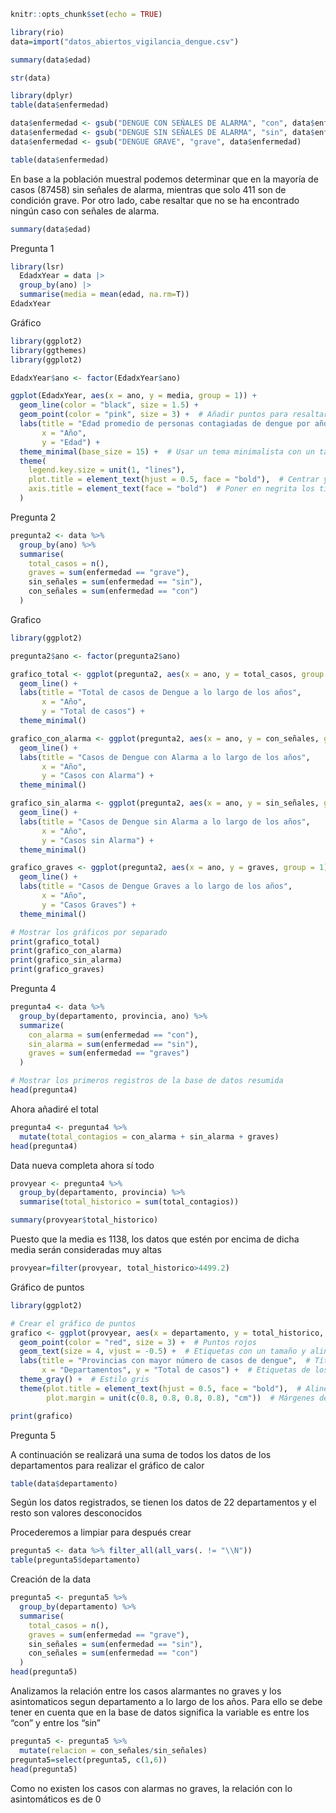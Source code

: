
```{r setup, include=FALSE}
knitr::opts_chunk$set(echo = TRUE)
```


```{r}
library(rio)
data=import("datos_abiertos_vigilancia_dengue.csv")
```

```{r}
summary(data$edad)
```
```{r}
str(data)
```
```{r}
library(dplyr)
table(data$enfermedad)
```


```{r}
data$enfermedad <- gsub("DENGUE CON SEÑALES DE ALARMA", "con", data$enfermedad)
data$enfermedad <- gsub("DENGUE SIN SEÑALES DE ALARMA", "sin", data$enfermedad)
data$enfermedad <- gsub("DENGUE GRAVE", "grave", data$enfermedad)
```


```{r}
table(data$enfermedad)
```

En base a la población muestral podemos determinar que en la mayoría de casos (87458) sin señales de alarma, mientras que solo 411 son de condición grave. Por otro lado, cabe resaltar que no se ha encontrado ningún caso con señales de alarma.


```{r}
summary(data$edad)
```

Pregunta 1
```{r}
library(lsr)
  EdadxYear = data |>
  group_by(ano) |>
  summarise(media = mean(edad, na.rm=T))
EdadxYear
```

Gráfico

```{r}
library(ggplot2)
library(ggthemes)
library(ggplot2)

EdadxYear$ano <- factor(EdadxYear$ano)

ggplot(EdadxYear, aes(x = ano, y = media, group = 1)) +
  geom_line(color = "black", size = 1.5) +
  geom_point(color = "pink", size = 3) +  # Añadir puntos para resaltar los valores
  labs(title = "Edad promedio de personas contagiadas de dengue por año",
       x = "Año",
       y = "Edad") +
  theme_minimal(base_size = 15) +  # Usar un tema minimalista con un tamaño de fuente base de 15
  theme(
    legend.key.size = unit(1, "lines"),
    plot.title = element_text(hjust = 0.5, face = "bold"),  # Centrar y poner en negrita el título
    axis.title = element_text(face = "bold")  # Poner en negrita los títulos de los ejes
  )

```



Pregunta 2

```{r}
pregunta2 <- data %>%
  group_by(ano) %>%
  summarise(
    total_casos = n(),
    graves = sum(enfermedad == "grave"),
    sin_señales = sum(enfermedad == "sin"),
    con_señales = sum(enfermedad == "con")
  ) 
```


Grafico

```{r}
library(ggplot2)

pregunta2$ano <- factor(pregunta2$ano)

grafico_total <- ggplot(pregunta2, aes(x = ano, y = total_casos, group = 1)) +
  geom_line() +
  labs(title = "Total de casos de Dengue a lo largo de los años",
       x = "Año",
       y = "Total de casos") +
  theme_minimal()

grafico_con_alarma <- ggplot(pregunta2, aes(x = ano, y = con_señales, group = 1)) +
  geom_line() +
  labs(title = "Casos de Dengue con Alarma a lo largo de los años",
       x = "Año",
       y = "Casos con Alarma") +
  theme_minimal()

grafico_sin_alarma <- ggplot(pregunta2, aes(x = ano, y = sin_señales, group = 1)) +
  geom_line() +
  labs(title = "Casos de Dengue sin Alarma a lo largo de los años",
       x = "Año",
       y = "Casos sin Alarma") +
  theme_minimal()

grafico_graves <- ggplot(pregunta2, aes(x = ano, y = graves, group = 1)) +
  geom_line() +
  labs(title = "Casos de Dengue Graves a lo largo de los años",
       x = "Año",
       y = "Casos Graves") +
  theme_minimal()

# Mostrar los gráficos por separado
print(grafico_total)
print(grafico_con_alarma)
print(grafico_sin_alarma)
print(grafico_graves)


```

Pregunta 4

```{r}

pregunta4 <- data %>%
  group_by(departamento, provincia, ano) %>%
  summarize(
    con_alarma = sum(enfermedad == "con"),
    sin_alarma = sum(enfermedad == "sin"),
    graves = sum(enfermedad == "graves")
  )

# Mostrar los primeros registros de la base de datos resumida
head(pregunta4)
```

Ahora añadiré el total
```{r}
pregunta4 <- pregunta4 %>%
  mutate(total_contagios = con_alarma + sin_alarma + graves)
head(pregunta4)
```

Data nueva completa ahora sí todo

```{r}
provyear <- pregunta4 %>%
  group_by(departamento, provincia) %>%
  summarise(total_historico = sum(total_contagios))
```

```{r}
summary(provyear$total_historico)
```

Puesto que la media es 1138, los datos que estén por encima de dicha media serán
consideradas muy altas

```{r}
provyear=filter(provyear, total_historico>4499.2)
```

Gráfico de puntos
```{r}
library(ggplot2)

# Crear el gráfico de puntos
grafico <- ggplot(provyear, aes(x = departamento, y = total_historico, label = provincia)) +
  geom_point(color = "red", size = 3) +  # Puntos rojos
  geom_text(size = 4, vjust = -0.5) +  # Etiquetas con un tamaño y alineación vertical adecuados
  labs(title = "Provincias con mayor número de casos de dengue",  # Título del gráfico
       x = "Departamentos", y = "Total de casos") +  # Etiquetas de los ejes
  theme_gray() +  # Estilo gris
  theme(plot.title = element_text(hjust = 0.5, face = "bold"),  # Alinear título al centro y en negrita
        plot.margin = unit(c(0.8, 0.8, 0.8, 0.8), "cm"))  # Márgenes del gráfico

print(grafico)

```

Pregunta 5

A continuación se realizará una suma de todos los datos de los departamentos para realizar el gráfico de calor 
```{r}
table(data$departamento)
```
Según los datos registrados, se tienen los datos de 22 departamentos y el resto son valores desconocidos

Procederemos a limpiar para después crear
```{r}
pregunta5 <- data %>% filter_all(all_vars(. != "\\N"))
table(pregunta5$departamento)
```

Creación de la data
```{r}
pregunta5 <- pregunta5 %>%
  group_by(departamento) %>%
  summarise(
    total_casos = n(),
    graves = sum(enfermedad == "grave"),
    sin_señales = sum(enfermedad == "sin"),
    con_señales = sum(enfermedad == "con")
  ) 
head(pregunta5)
```

Analizamos la relación entre los casos alarmantes no graves y los asintomaticos segun departamento a lo largo de los años. Para ello se debe tener en cuenta que en la base de datos significa la variable es entre los "con" y entre los "sin"

```{r}
pregunta5 <- pregunta5 %>%
  mutate(relacion = con_señales/sin_señales)
pregunta5=select(pregunta5, c(1,6))
head(pregunta5)
```

Como no existen los casos con alarmas no graves, la relación con lo asintomáticos es de 0









































































